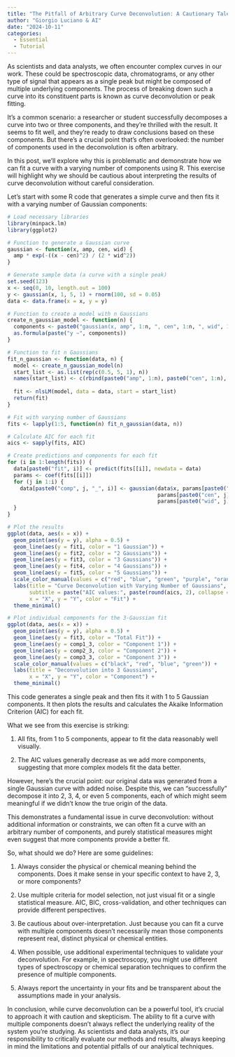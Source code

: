 ```yaml
---
title: "The Pitfall of Arbitrary Curve Deconvolution: A Cautionary Tale for Scientists and Students"
author: "Giorgio Luciano & AI"
date: "2024-10-11"
categories: 
  - Essential
  - Tutorial
---
```


As scientists and data analysts, we often encounter complex curves in our work. These could be spectroscopic data, chromatograms, or any other type of signal that appears as a single peak but might be composed of multiple underlying components. The process of breaking down such a curve into its constituent parts is known as curve deconvolution or peak fitting.

It's a common scenario: a researcher or student successfully decomposes a curve into two or three components, and they're thrilled with the result. It seems to fit well, and they're ready to draw conclusions based on these components. But there's a crucial point that's often overlooked: the number of components used in the deconvolution is often arbitrary.

In this post, we'll explore why this is problematic and demonstrate how we can fit a curve with a varying number of components using R. This exercise will highlight why we should be cautious about interpreting the results of curve deconvolution without careful consideration.

Let's start with some R code that generates a simple curve and then fits it with a varying number of Gaussian components:

```r
# Load necessary libraries
library(minpack.lm)
library(ggplot2)

# Function to generate a Gaussian curve
gaussian <- function(x, amp, cen, wid) {
  amp * exp(-((x - cen)^2) / (2 * wid^2))
}

# Generate sample data (a curve with a single peak)
set.seed(123)
x <- seq(0, 10, length.out = 100)
y <- gaussian(x, 1, 5, 1) + rnorm(100, sd = 0.05)
data <- data.frame(x = x, y = y)

# Function to create a model with n Gaussians
create_n_gaussian_model <- function(n) {
  components <- paste0("gaussian(x, amp", 1:n, ", cen", 1:n, ", wid", 1:n, ")", collapse = " + ")
  as.formula(paste("y ~", components))
}

# Function to fit n Gaussians
fit_n_gaussian <- function(data, n) {
  model <- create_n_gaussian_model(n)
  start_list <- as.list(rep(c(0.5, 5, 1), n))
  names(start_list) <- c(rbind(paste0("amp", 1:n), paste0("cen", 1:n), paste0("wid", 1:n)))
  
  fit <- nlsLM(model, data = data, start = start_list)
  return(fit)
}

# Fit with varying number of Gaussians
fits <- lapply(1:5, function(n) fit_n_gaussian(data, n))

# Calculate AIC for each fit
aics <- sapply(fits, AIC)

# Create predictions and components for each fit
for (i in 1:length(fits)) {
  data[paste0("fit", i)] <- predict(fits[[i]], newdata = data)
  params <- coef(fits[[i]])
  for (j in 1:i) {
    data[paste0("comp", j, "_", i)] <- gaussian(data$x, params[paste0("amp", j)], 
                                                params[paste0("cen", j)], 
                                                params[paste0("wid", j)])
  }
}

# Plot the results
ggplot(data, aes(x = x)) +
  geom_point(aes(y = y), alpha = 0.5) +
  geom_line(aes(y = fit1, color = "1 Gaussian")) +
  geom_line(aes(y = fit2, color = "2 Gaussians")) +
  geom_line(aes(y = fit3, color = "3 Gaussians")) +
  geom_line(aes(y = fit4, color = "4 Gaussians")) +
  geom_line(aes(y = fit5, color = "5 Gaussians")) +
  scale_color_manual(values = c("red", "blue", "green", "purple", "orange")) +
  labs(title = "Curve Deconvolution with Varying Number of Gaussians",
       subtitle = paste("AIC values:", paste(round(aics, 2), collapse = ", ")),
       x = "X", y = "Y", color = "Fit") +
  theme_minimal()

# Plot individual components for the 3-Gaussian fit
ggplot(data, aes(x = x)) +
  geom_point(aes(y = y), alpha = 0.5) +
  geom_line(aes(y = fit3, color = "Total Fit")) +
  geom_line(aes(y = comp1_3, color = "Component 1")) +
  geom_line(aes(y = comp2_3, color = "Component 2")) +
  geom_line(aes(y = comp3_3, color = "Component 3")) +
  scale_color_manual(values = c("black", "red", "blue", "green")) +
  labs(title = "Deconvolution into 3 Gaussians",
       x = "X", y = "Y", color = "Component") +
  theme_minimal()
```


This code generates a single peak and then fits it with 1 to 5 Gaussian components. It then plots the results and calculates the Akaike Information Criterion (AIC) for each fit.

What we see from this exercise is striking:

1.  All fits, from 1 to 5 components, appear to fit the data reasonably well visually.

2.  The AIC values generally decrease as we add more components, suggesting that more complex models fit the data better.

However, here's the crucial point: our original data was generated from a single Gaussian curve with added noise. Despite this, we can "successfully" decompose it into 2, 3, 4, or even 5 components, each of which might seem meaningful if we didn't know the true origin of the data.

This demonstrates a fundamental issue in curve deconvolution: without additional information or constraints, we can often fit a curve with an arbitrary number of components, and purely statistical measures might even suggest that more components provide a better fit.

So, what should we do? Here are some guidelines:

1.  

    Always consider the physical or chemical meaning behind the components. Does it make sense in your specific context to have 2, 3, or more components?

2.  

    Use multiple criteria for model selection, not just visual fit or a single statistical measure. AIC, BIC, cross-validation, and other techniques can provide different perspectives.

3.  

    Be cautious about over-interpretation. Just because you can fit a curve with multiple components doesn't necessarily mean those components represent real, distinct physical or chemical entities.

4.  

    When possible, use additional experimental techniques to validate your deconvolution. For example, in spectroscopy, you might use different types of spectroscopy or chemical separation techniques to confirm the presence of multiple components.

5.  

    Always report the uncertainty in your fits and be transparent about the assumptions made in your analysis.

In conclusion, while curve deconvolution can be a powerful tool, it's crucial to approach it with caution and skepticism. The ability to fit a curve with multiple components doesn't always reflect the underlying reality of the system you're studying. As scientists and data analysts, it's our responsibility to critically evaluate our methods and results, always keeping in mind the limitations and potential pitfalls of our analytical techniques.
